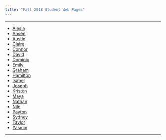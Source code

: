 ```yaml
---
title: "Fall 2018 Student Web Pages"
---
```


* * *

* [Alesia](https://alesiaandringa.github.io)
* [Ansen](https://gunawanjc.github.io)
* [Austin](https://austindeans.github.io/)
* [Claire](https://claireerdman.github.io/)
* [Connor](https:///ConnorTreyball.github.io)
* [David](https://sawyerda.github.io/)
* [Dominic](https://ysidrondw.github.io)
* [Emily](https://mitchelleb.github.io)
* [Graham](https://grahamtobin5.github.io/)
* [Hamilton](https://smithjh2.github.io)
* [Isabel](https://SullivanIsabel.github.io)
* [Joseph](https://seversjr.github.io)
* [Kristen](https://lisenbeeka.github.io)
* [Maya](https://mayavick.github.io)
* [Nathan](https://nathanhaferman.github.io/)
* [Nile](https://latowskyna.github.io)
* [Payton](https://turunenpm.github.io/datascience1repo/index.html)
* [Sydney](https://sydneysingleton.github.io)
* [Taylor](https://TaylorLedford.github.io)
* [Yasmin](https://yasminayalajohnson.github.io/)


* * *